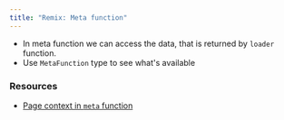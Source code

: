 ```yaml
---
title: "Remix: Meta function"
---
```


- In meta function we can access the data, that is returned by `loader` function.
- Use `MetaFunction` type to see what's available

### Resources

- [Page context in `meta` function](https://remix.run/docs/en/v1/api/conventions#page-context-in-meta-function)
